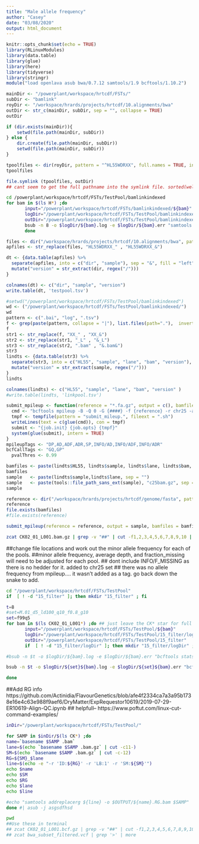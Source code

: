 ```yaml
---
title: "Male allele frequency"
author: "Casey"
date: "03/08/2020"
output: html_document
---
```


```r
knitr::opts_chunk$set(echo = TRUE)
library(RLinuxModules)
library(data.table)
library(glue)
library(here)
library(tidyverse)
library(stringr)
module("load openlava asub bwa/0.7.12 samtools/1.9 bcftools/1.10.2")
```

```r
mainDir <- "/powerplant/workspace/hrtcdf/FSTs/"
subDir <- "bamlink"
royDir <- "/workspace/hrards/projects/hrtcdf/10.alignments/bwa"
outDir <- str_c(mainDir, subDir, sep = "", collapse = TRUE)
outDir

if (dir.exists(mainDir)){
    setwd(file.path(mainDir, subDir))
} else {
    dir.create(file.path(mainDir, subDir))
    setwd(file.path(mainDir, subDir))
}

tpoolfiles <- dir(royDir, pattern = "^HL55WDRXX", full.names = TRUE, include.dirs = TRUE)
tpoolfiles

file.symlink (tpoolfiles, outDir)
## cant seem to get the full pathname into the symlink file. sorted(well dir not attached untill next step.)
```
```bash
cd /powerplant/workspace/hrtcdf/FSTs/TestPool/bamlinkindexed
for bam in $(ls H*) ;do 
       input="/powerplant/workspace/hrtcdf/FSTs/bamlinkindexed/${bam}"
       logDir="/powerplant/workspace/hrtcdf/FSTs/TestPool/bamlinkindexed/logDir"
       outDir="/powerplant/workspace/hrtcdf/FSTs/TestPool/bamlinkindexed"
       bsub -n 8 -o $logDir/${bam}.log -e $logDir/${bam}.err "samtools index $bam"
       done
```

```r
files <- dir("/workspace/hrards/projects/hrtcdf/10.alignments/bwa", pattern = "^HL55WDRXX", full.names = TRUE)
apfiles <- str_replace(files, "HL55WDRXX_" , "HL55WDRXX_&")

dt <- {data.table(apfiles) %>%
  separate(apfiles, into = c("dir", "sample"), sep = "&", fill = "left") %>%
  mutate("version" = str_extract(dir, regex("/")))
}

colnames(dt) <- c("dir", "sample", "version")
write.table(dt, 'testpool.tsv')
```

```r
#setwd("/powerplant/workspace/hrtcdf/FSTs/TestPool/bamlinkindexed")
wd <- ("/powerplant/workspace/hrtcdf/FSTs/TestPool/bamlinkindexed/")
wd
pattern <- c(".bai", "log", ".tsv")
f <- grep(paste(pattern, collapse = "|"), list.files(path="."),  invert=TRUE, value=TRUE)
f
str1 <- str_replace(f, "XX_" , "XX_&")
str2 <- str_replace(str1, "_L" , "&_L")
str3 <- str_replace(str2, ".bam" , "&.bam&")
str3
lindts <- {data.table(str3) %>%
  separate(str3, into = c("HL55", "sample", "lane", "bam", "version"), sep = "&", fill = "left") %>%
  mutate("version" = str_extract(sample, regex("/")))
}
lindts

colnames(lindts) <- c("HL55", "sample", "lane", "bam", "version" )
#write.table(lindts, 'linkpool.tsv')
```

```r
submit_mpileup <- function(reference = "*.fa.gz", output = c(), bamfiles = c(), job.init = "asub", job.opts = "-q normal") {
  cmd <- "bcftools mpileup -B -Q 0 -G {####} -f {reference} -r chr25 -a {mpileupTags} {bamfiles} -Ou | bcftools call -f {bcfcallTags} -p {pvalThres} -m -A -Oz -o {output}"
  tmpf <- tempfile(pattern = "submit_mileup.", fileext = ".sh")
  writeLines(text = c(glue(cmd)), con = tmpf)
  submit <- "{job.init} {job.opts} {tmpf}"
  system(glue(submit), intern = TRUE)
}
mpileupTags <- "DP,AD,ADF,ADR,SP,INFO/AD,INFO/ADF,INFO/ADR"
bcfCallTags <- "GQ,GP"
  pvalThres <- 0.99

bamfiles <- paste(lindts$HL55, lindts$sample, lindts$lane, lindts$bam, sep = "")
bamfiles
sample   <- paste(lindts$sample,lindts$lane, sep = "")
sample   <- paste(tools::file_path_sans_ext(sample), "c25bam.gz", sep = ".")
sample

reference <- dir("/workspace/hrards/projects/hrtcdf/genome/fasta", pattern = ".*\\.gz$", full.names = TRUE)
reference
file.exists(bamfiles)
#file.exists(reference)

submit_mpileup(reference = reference, output = sample, bamfiles = bamfiles)
```


```bash
zcat CK02_01_L001.bam.gz | grep -v "##" | cut -f1,2,3,4,5,6,7,8,9,10 | less
```



##change file locations and work out the minor allele frequency for each of the pools.
##minor allele frequency, average depth, and fraction_missing will need to be adjusted for each pool.
## dont include INFO/F_MISSING as there is no hedder for it. added to chr25 set
## there was no allele frequency from mpileup.... it wasn't added as a tag. go back down the snake to add.

```bash
cd "/powerplant/workspace/hrtcdf/FSTs/TestPool"
if  [ ! -d "15_filter" ]; then mkdir "15_filter" ; fi

t=8
#set=M.01_d5_ld100_q10_f0.8_g10
set=f99q5
for bam in $(ls CK02_01_L001*) ;do ## just leave the CK* star for full run.
       input="/powerplant/workspace/hrtcdf/FSTs/TestPool/${bam}"
       logDir="/powerplant/workspace/hrtcdf/FSTs/TestPool/15_filter/logDir"
       outDir="/powerplant/workspace/hrtcdf/FSTs/TestPool/15_filter"
       if  [ ! -d "15_filter/logDir" ]; then mkdir "15_filter/logDir" ; fi

#bsub -n $t -o $logDir/${bam}.log -e $logDir/${bam}.err "bcftools stats $input > $input.stats"

bsub -n $t -o $logDir/${set}${bam}.log -e $logDir/${set}${bam}.err "bcftools view -i 'AVG(INFO/DP)>5 && AVG(INFO/DP)<99 && QUAL>=5' $bam | bcftools filter -g10 -G10 -Oz -o $outDir/${set}${bam} && bcftools stats $outDir/${set}${bam} > $outDir/${set}${bam}.stats"

done
```

##Add RG info https://github.com/Actinidia/FlavourGenetics/blob/afe4f2334ca7a3a95b1738e16e4c63e988f9aef6/DryMatter/ExpRequestor10619/2019-07-29-ER10619-Align-QC.ipynb
## helpfull-- https://www.poftut.com/linux-cut-command-examples/
```bash
inDir="/powerplant/workspace/hrtcdf/FSTs/TestPool/"

for SAMP in $inDir/$(ls CK*) ;do
name=`basename $SAMP .bam`
lane=$(echo `basename $SAMP .bam.gz` | cut -c11-)
SM=$(echo `basename $SAMP .bam.gz` | cut -c-12)
RG=${SM}_$lane
line=$(echo -e "-r 'ID:${RG}' -r 'LB:1' -r 'SM:${SM}'")
echo $name
echo $SM
echo $RG
echo $lane
echo $line

#echo "samtools addreplacerg ${line} -o $OUTPUT/${name}.RG.bam $SAMP"
done #| asub -j asgsdfhsd
```


```bash
pwd
##Use these in terminal
## zcat CK02_01_L001.bcf.gz | grep -v "##" | cut -f1,2,3,4,5,6,7,8,9,10 | less -n 20
## zcat bwa_subset_filtered.vcf | grep '>' | more
```




